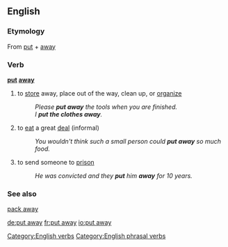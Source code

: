 ==English==

===Etymology===
From [[put]] + [[away]]

===Verb===
'''[[put]] [[away]]'''

# to [[store]] away, place out of the way, clean up, or [[organize]]
#:''Please '''put away''' the tools when you are finished.''
#:''I '''put the clothes away'''.''
# to [[eat]] a great [[deal]] (informal)
#:''You wouldn't think such a small person could '''put away''' so much food.''
# to send someone to [[prison]]
#:''He was convicted and they '''put''' him '''away''' for 10 years.''

===See also===
[[pack away]]

[[Category:English verbs]]
[[Category:English phrasal verbs]]


[[de:put away]]
[[fr:put away]]
[[io:put away]]